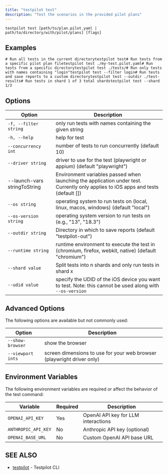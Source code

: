 ```yaml
---
title: "testpilot test"
description: "Test the scenarios in the provided pilot plans"
---
```


```
testpilot test [path/to/plan.pilot.yaml | path/to/directory/with/pilot/plans] [flags]
```

## Examples[​](#examples "Direct link to Examples")

```
# Run all tests in the current directorytestpilot test# Run tests from a specific pilot plan filetestpilot test ./my-test.pilot.yaml# Run tests from a specific directorytestpilot test ./tests/# Run only tests with names containing "login"testpilot test --filter login# Run tests and save reports to a custom directorytestpilot test --outdir ./test-results# Run tests in shard 1 of 3 total shardstestpilot test --shard 1/3
```

## Options[​](#options "Direct link to Options")

| Option                       | Description                                                                                                                        |
| ---------------------------- | ---------------------------------------------------------------------------------------------------------------------------------- |
| `-f, --filter string`        | only run tests with names containing the given string                                                                              |
| `-h, --help`                 | help for test                                                                                                                      |
| `--concurrency int`          | number of tests to run concurrently (default 10)                                                                                   |
| `--driver string`            | driver to use for the test (playwright or appium) (default "playwright")                                                           |
| --launch-vars stringToString | Environment variables passed when launching the application under test. Currently only applies to iOS apps and tests (default \[]) |
| `--os string`                | operating system to run tests on (local, linux, macos, windows) (default "local")                                                  |
| `--os-version string`        | operating system version to run tests on (e.g., "13", "18.3")                                                                      |
| `--outdir string`            | Directory in which to save reports (default "testpilot-out")                                                                       |
| `--runtime string`           | runtime environment to execute the test in (chromium, firefox, webkit, native) (default "chromium")                                |
| `--shard value`              | Split tests into n shards and only run tests in shard x                                                                            |
| `--udid value`               | specify the UDID of the iOS device you want to test. Note: this cannot be used along with `--os-version`                           |

## Advanced Options[​](#advanced-options "Direct link to Advanced Options")

The following options are available but not commonly used:

| Option            | Description                                                            |
| ----------------- | ---------------------------------------------------------------------- |
| `--show-browser`  | show the browser                                                       |
| `--viewport ints` | screen dimensions to use for your web browser (playwright driver only) |

## Environment Variables[​](#environment-variables "Direct link to Environment Variables")

The following environment variables are required or affect the behavior of the test command:

| Variable            | Required | Description                         |
| ------------------- | -------- | ----------------------------------- |
| `OPENAI_API_KEY`    | Yes      | OpenAI API key for LLM interactions |
| `ANTHROPIC_API_KEY` | No       | Anthropic API key (optional)        |
| `OPENAI_BASE_URL`   | No       | Custom OpenAI API base URL          |

## SEE ALSO[​](#see-also "Direct link to SEE ALSO")

* [testpilot](/testpilot/docs/cli_reference/testpilot) - Testpilot CLI
